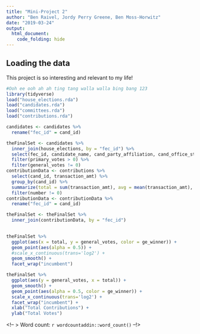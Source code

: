 ```yaml
---
title: "Mini-Project 2"
author: "Ben Raivel, Jordy Perry Greene, Ben Moss-Horwitz"
date: "2019-03-24"
output: 
  html_document:
    code_folding: hide
---
```



## Loading the data

This project is so interesting and relevant to my life!

```r
#Ooh ee ooh ah ah ting tang walla walla bing bang 123
library(tidyverse)
load("house_elections.rda")
load("candidates.rda")
load("committees.rda")
load("contributions.rda")
```


```r
candidates <- candidates %>%
  rename("fec_id" = cand_id)
```

```r
theFinalSet <- candidates %>%
  inner_join(house_elections, by = "fec_id") %>%
  select(fec_id, candidate_name, cand_party_affiliation, cand_office_state, incumbent, primary_votes, general_votes, ge_winner) %>%
  filter(primary_votes > 0) %>%
  filter(general_votes != 0)
contributionData <- contributions %>%
  select(cand_id, transaction_amt) %>%
  group_by(cand_id) %>%
  summarize(total = sum(transaction_amt), avg = mean(transaction_amt), number = n()) %>%
  filter(number != 0)
contributionData <- contributionData %>%
  rename("fec_id" = cand_id)

theFinalSet <- theFinalSet %>%
  inner_join(contributionData, by = "fec_id")
  
```

```r
theFinalSet %>%
  ggplot(aes(x = total, y = general_votes, color = ge_winner)) +
  geom_point(aes(alpha = 0.5)) +
  #scale_x_continuous(trans='log2') + 
  geom_smooth() +
  facet_wrap("incumbent")
```

```r
theFinalSet %>%
  ggplot(aes(y = general_votes, x = total)) +
  geom_smooth() +
  geom_point(aes(alpha = 0.5, color = ge_winner)) +
  scale_x_continuous(trans='log2') + 
  facet_wrap("incumbent") + 
  xlab("Total Contributions") + 
  ylab("Total Votes")
```


<!--
> Word count: `r wordcountaddin::word_count()`
--!>
